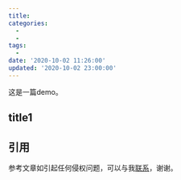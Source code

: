 ```yaml
---
title: 
categories:
  - 
  - 
tags:
  - 
date: '2020-10-02 11:26:00'
updated: '2020-10-02 23:00:00'
---
```


这是一篇demo。
<!-- more -->

## title1  

## 引用
[]()

参考文章如引起任何侵权问题，可以与我[联系](liaoshuilin@outlook.com)，谢谢。